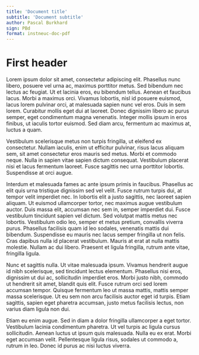 ```yaml
---
title: 'Document title'
subtitle: 'Document subtitle'
author: Pascal Burkhard
sign: PBd
format: instneuc-doc-pdf
---
```


# First header

Lorem ipsum dolor sit amet, consectetur adipiscing elit. Phasellus nunc libero, posuere vel urna ac, maximus porttitor metus. Sed bibendum nec lectus ac feugiat. Ut et lacinia eros, eu bibendum tellus. Aenean et faucibus lacus. Morbi a maximus orci. Vivamus lobortis, nisl id posuere euismod, lacus lorem pulvinar orci, at malesuada sapien nunc vel eros. Duis in sem lorem. Curabitur mollis eget dui at laoreet. Donec dignissim libero ac purus semper, eget condimentum magna venenatis. Integer mollis ipsum in eros finibus, ut iaculis tortor euismod. Sed diam arcu, fermentum ac maximus at, luctus a quam.

Vestibulum scelerisque metus non turpis fringilla, ut eleifend ex consectetur. Nullam iaculis, enim ut efficitur pulvinar, risus lacus aliquam sem, sit amet consectetur eros mauris sed metus. Morbi et commodo neque. Nulla in sapien vitae sapien dictum consequat. Vestibulum placerat nisi et lacus fermentum laoreet. Fusce sagittis nec urna porttitor lobortis. Suspendisse at orci augue.

Interdum et malesuada fames ac ante ipsum primis in faucibus. Phasellus ac elit quis urna tristique dignissim sed vel velit. Fusce rutrum turpis dui, at tempor velit imperdiet nec. In lobortis elit a justo sagittis, nec laoreet sapien aliquam. Ut euismod ullamcorper tortor, nec maximus augue vestibulum auctor. Duis massa elit, accumsan nec sem in, semper imperdiet dui. Fusce vestibulum tincidunt sapien vel dictum. Sed volutpat mattis metus nec lobortis. Vestibulum odio leo, semper et metus pretium, convallis viverra purus. Phasellus facilisis quam id leo sodales, venenatis mattis dui bibendum. Suspendisse eu mauris nec lacus semper fringilla ut non felis. Cras dapibus nulla id placerat vestibulum. Mauris at erat at nulla mattis molestie. Nullam ac dui libero. Praesent et ligula fringilla, rutrum ante vitae, fringilla ligula.

Nunc et sagittis nulla. Ut vitae malesuada ipsum. Vivamus hendrerit augue id nibh scelerisque, sed tincidunt lectus elementum. Phasellus nisi eros, dignissim ut dui ac, sollicitudin imperdiet eros. Morbi justo nibh, commodo ut hendrerit sit amet, blandit quis elit. Fusce rutrum orci sed lorem accumsan tempor. Quisque fermentum leo ut massa mattis, mattis semper massa scelerisque. Ut eu sem non arcu facilisis auctor eget id turpis. Etiam sagittis, sapien eget pharetra accumsan, justo metus facilisis lectus, non varius diam ligula non dui.

Etiam eu enim augue. Sed in diam a dolor fringilla ullamcorper a eget tortor. Vestibulum lacinia condimentum pharetra. Ut vel turpis ac ligula cursus sollicitudin. Aenean luctus ut ipsum quis malesuada. Nulla eu ex erat. Morbi eget accumsan velit. Pellentesque ligula risus, sodales ut commodo a, rutrum in leo. Donec id purus ac nisi luctus viverra.
